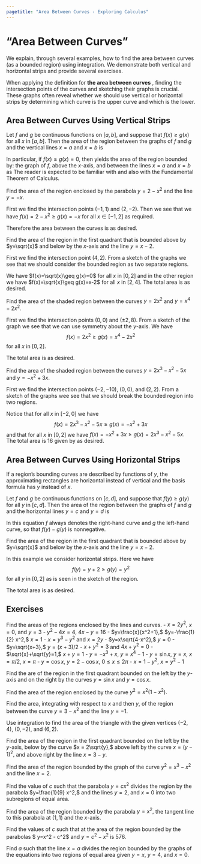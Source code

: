 ```yaml
---
pagetitle: "Area Between Curves - Exploring Calculus"
---
```

# "Area Between Curves"

We explain, through several examples, how to find the area between curves (as a bounded region) using integration. We demonstrate both vertical and horizontal strips and provide several exercises.

When applying the definition for \index{the area between curves} **the area between curves** , finding the intersection points of the curves and sketching their graphs is crucial. 
These graphs often reveal whether we should use vertical or horizontal strips by determining which curve is the upper curve and which is the lower. 


## Area Between Curves Using Vertical Strips

::: {#def- } 
Let $f$ and $g$ be continuous functions on $[a,b],$ and suppose that ${f(x)\geq g(x)}$ for all $x$ in $[a,b].$
Then the area of the region between the graphs of $f$ and $g$ and the vertical lines $x=a$ and $x=b$ is 
\begin{equation}
\label{vs}
A=\int_a^b [f(x)-g(x)] \, dx.
\end{equation}
::: 

In particular, if $f(x)\geq g(x)=0,$ then \eqref{vs} yields 
the area of the region bounded by: the graph of $f,$ above the $x$-axis, and between the lines $x=a$ and $x=b$ as 
\begin{equation}
\label{funda}
A=\int_a^b f(x)\, dx.
\end{equation}
The reader is expected to be familiar with \eqref{funda} and also with the Fundamental Theorem of Calculus. 

::: {#exm- } 
Find the area of the region enclosed by the parabola $y=2-x^2$ and the line $y=-x.$
::: 

::: {.solution }
First we find the intersection points $(-1,1)$ and $(2,-2).$ 
Then we see that we have $f(x)=2-x^2 \geq g(x)=-x$ for all $x\in [-1,2]$ as required. 
\begin{figure}[H]
\centering
\includegraphics[width=200pt]{_includes/area-between-curves-9.pdf}
\end{figure}
Therefore the area between the curves is 
\begin{align*}
\int_a^b [f(x)-g(x)] \, dx
& =\int_{-1}^2[(2-x^2)-(-x)]\, dx \\
& = \int_{-1}^2 (2+x-x^2)\, dx
= \left[2x+\frac{x^2}{x}-\frac{x^3}{3}\right]_{-1}^2 \\
& =\left(4+\frac{4}{2}-\frac{8}{3}\right)-\left(-2+\frac{1}{2}+\frac{1}{3}\right)
=\frac{9}{2}
\end{align*}
as desired.
::: 

::: {#exm- } 
Find the area of the region in the first quadrant that is bounded above by $y=\sqrt{x}$ and below by the $x$-axis and the line $y=x-2.$
::: 

::: {.solution }
First we find the intersection point $(4,2).$ 
From a sketch of the graphs we see that we should consider the bounded region as two separate regions. 
\begin{figure}[H]
\centering
\includegraphics[width=200pt]{_includes/area-between-curves-10.pdf}
\end{figure}
We have $f(x)=\sqrt{x}\geq g(x)=0$ for all $x$ in $[0,2]$ and in the other region we have $f(x)=\sqrt{x}\geq g(x)=x-2$ for all $x$ in $[2,4].$ 
The total area is
\begin{align*}
& \int_0^2 \sqrt{x} \, dx +\int_2^4 (\sqrt{x}-x+2) \, dx \\
& \qquad =\left[\frac{2}{3}x^{2/3}\right]_0^2+\left[\frac{2}{3}x^{3/2}-\frac{x^2}{2}+2x\right]_2^4 \\ 
& \qquad =\left[\frac{2}{3}2^{2/3}\right]+\left[\frac{2}{3}4^{3/2}-\frac{4^2}{2}+2(4)\right] -\left[\frac{2}{3}2^{3/2}-\frac{2^2}{2}+2(2)\right]\\ 
& \qquad =\frac{10}{3}
\end{align*}
as desired.
::: 

::: {#exm- } 
Find the area of the shaded region between the curves $y=2x^2$ and $y=x^4-2x^2.$
::: 

::: {.solution }
First we find the intersection points $(0,0)$ and $(\pm 2, 8).$ 
From a sketch of the graph we see that we can use symmetry about the $y$-axis.
We have 
$$
{f(x)=2x^2\geq g(x)=x^4-2x^2}
$$ 
for all $x$ in $[0,2].$
\begin{figure}[H]
\centering
\includegraphics[width=200pt]{_includes/area-between-curves-11.pdf}
\end{figure}
The total area is
\begin{align*}
& 2 \int_{0}^2 [2x^2-(x^4-2x^2)]\, dx 
= 2 \int_{0}^2 (4 x^2 - x^4)\, dx \\
& \qquad = 2 \left(\left.\frac{4x^3}{3}-\frac{x^5}{5}\right|_0^2 \right)
= 2 \left(\frac{4(2)^3}{3}-\frac{(2)^5}{5} \right) 
= \frac{96}{5}
\end{align*}
as desired.
::: 

::: {#exm- } 
Find the area of the shaded region between the curves ${y=2x^3-x^2-5x}$ and $y=-x^2+3x.$
::: 

::: {.solution }
First we find the intersection points $(-2,-10),$ $(0,0),$ and $(2,2).$
From a sketch of the graphs wee see that we should break the bounded region into two regions. 
\begin{figure}[H]
\centering
\includegraphics[width=200pt]{_includes/area-between-curves-12.pdf}
\end{figure}
Notice that for all $x$ in $[-2,0]$ we have 
$$
f(x)= 2x^3-x^2-5x\geq g(x) = -x^2+3x
$$ 
and that for all $x$ in $[0,2]$ we have $f(x)= -x^2+3x\geq g(x) = 2x^3-x^2-5x.$
The total area is $16$ given by 
\begin{align*}
& \int_{-2}^0 [(2x^3-x^2-5x)-(-x^2+3x)] \, dx \\
& \qquad +
\int_0^2 [(-x^2+3x)-(2x^3-x^2-5x)]\, dx \\
& \qquad = 8+8 =16
\end{align*}
as desired.
::: 




## Area Between Curves Using Horizontal Strips

If a region's bounding curves are described by functions of $y,$ the approximating rectangles are horizontal instead of vertical and the basis formula has $y$ instead of $x.$ 

::: {#def- } 

Let $f$ and $g$ be continuous functions on $[c,d],$ and suppose that ${f(y)\geq g(y)}$ for all $y$ in $[c,d].$
Then the area of the region between the graphs of $f$ and $g$ and the horizontal lines $y=c$ and $y=d$ is 
\begin{equation}
A=\int_c^d [f(y)-g(y)] \, dy.
\end{equation}
::: 

In this equation $f$ always denotes the right-hand curve and $g$ the left-hand curve, so that $f(y)-g(y)$ is nonnegative. 

::: {#exm- } 
Find the area of the region in the first quadrant that is bounded above by $y=\sqrt{x}$ and below by the $x$-axis and the line $y=x-2.$
::: 

::: {.solution }
In this example we consider horizontal strips. 
Here we have 
$$
f(y)=y+2\geq g(y)=y^2
$$ 
for all $y$ in $[0,2]$ as is seen in the sketch of the region. 
\begin{figure}[H]
\centering
\includegraphics[width=200pt]{_includes/area-between-curves-13.pdf}
\end{figure}
The total area is
\begin{align*}
& \int_0^2 [y+2-y^2] \, dy 
= \left[2y+\frac{y^2}{2}-\frac{y^3}{3}\right]_0^2 
= 4+\frac{4}{2}-\frac{8}{3} 
= \frac{10}{3}
\end{align*}
as desired.
::: 

## Exercises

::: {#exr- } 
Find the areas of the regions enclosed by the lines and curves. 
 - $x=2y^2,$ $x=0,$ and $y=3$
- $y^2-4x=4,$ $4x-y=16$
- $y=\frac{x}{x^2+1},$ $y=-\frac{1}{2} x^2,$ $x=1$
- $x=y^3-y^2$ and $x=2y$
- $y=x\sqrt{4-x^2},$ $y=0$
- $y=\sqrt{x+3},$ $y=(x+3)/2$
- $x+y^2=3$ and $4x+y^2=0$
- $\sqrt{x}+\sqrt{y}=1,$ $x+y=1$
- $y=-x^3+x,$ $y=x^4-1$
- $y=\sin x,$ $y=x,$ $x=\pi/2,$ $x=\pi$
- $y=\cos x,$ $y=2-\cos x,$ $0\leq x \leq 2\pi$
- $x=1-y^2,$ $x=y^2-1$
 
::: 

::: {#exr- } 
Find the are of the region in the first quadrant bounded on the left by the $y$-axis and on the right by the curves $y=\sin x$ and $y=\cos x.$
::: 

::: {#exr- } 
Find the area of the region enclosed by the curve $y^2=x^2(1-x^2).$
::: 

::: {#exr- } 
Find the area, integrating with respect to $x$ and then $y,$ of the region between the curve $y=3-x^2$ and the line $y=-1.$ 
::: 

::: {#exr- } 
Use integration to find the area of the triangle with the given vertices $(-2,4),$ $(0,-2),$ and $(6,2).$
::: 

::: {#exr- } 
Find the area of the region in the first quadrant bounded on the left by the $y$-axis, below by the curve $x = 2\sqrt{y},$ above left by the curve $x = (y-1)^2,$  and above right by the line $x = 3- y.$
::: 

::: {#exr- } 
Find the area of the region bounded by the graph of the curve $y^2=x^3-x^2$ and the line $x=2.$
::: 

::: {#exr- } 
Find the value of $c$ such that the parabola $y =c x^2$ divides the region by the parabola $y=\frac{1}{9} x^2,$ and the lines $y=2,$ and $x=0$ into two subregions of equal area. 
::: 

::: {#exr- } 
Find the area of the region bounded by the parabola $y=x^2,$ the tangent line to this parabola at $(1,1)$ and the $x$-axis.
::: 

::: {#exr- } 
Find the values of $c$ such that at the area of the 
region bounded by the parabolas $ y=x^2 - c^2$ and $y= c^2 - x^2$ is 576. 
::: 

::: {#exr- } 
Find $a$  such that the line $x=a$ divides the region bounded by the graphs of the equations into two regions of equal area given $y=x,$ $y=4,$ and $x=0.$
::: 



